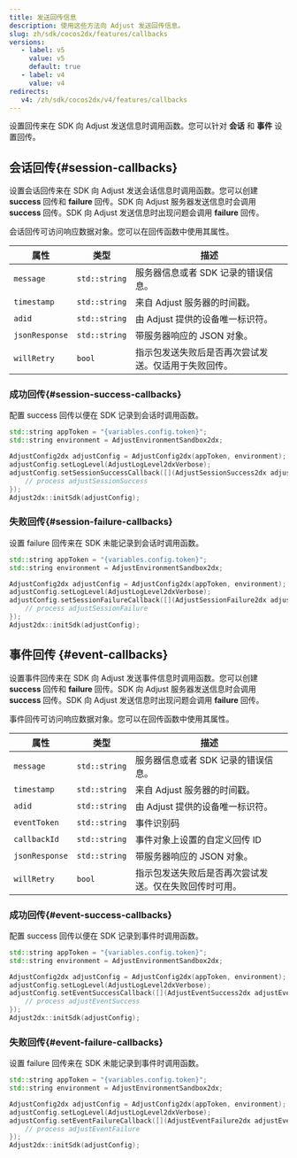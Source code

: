 ```yaml
---
title: 发送回传信息
description: 使用这些方法向 Adjust 发送回传信息。
slug: zh/sdk/cocos2dx/features/callbacks
versions:
   - label: v5
     value: v5
     default: true
   - label: v4
     value: v4
redirects:
   v4: /zh/sdk/cocos2dx/v4/features/callbacks
---
```


设置回传来在 SDK 向 Adjust 发送信息时调用函数。您可以针对 **会话** 和 **事件** 设置回传。

## 会话回传\{\#session\-callbacks\}

设置会话回传来在 SDK 向 Adjust 发送会话信息时调用函数。您可以创建 **success** 回传和 **failure** 回传。SDK 向 Adjust 服务器发送信息时会调用 **success** 回传。SDK 向 Adjust 发送信息时出现问题会调用 **failure** 回传。

会话回传可访问响应数据对象。您可以在回传函数中使用其属性。

| 属性           | 类型          | 描述                                                 |
| -------------- | ------------- | ---------------------------------------------------- |
| `message`      | `std::string` | 服务器信息或者 SDK 记录的错误信息。                  |
| `timestamp`    | `std::string` | 来自 Adjust 服务器的时间戳。                         |
| `adid`         | `std::string` | 由 Adjust 提供的设备唯一标识符。                     |
| `jsonResponse` | `std::string` | 带服务器响应的 JSON 对象。                           |
| `willRetry`    | `bool`        | 指示包发送失败后是否再次尝试发送。仅适用于失败回传。 |

### 成功回传{#session-success-callbacks}

配置 success 回传以便在 SDK 记录到会话时调用函数。

```cpp
std::string appToken = "{variables.config.token}";
std::string environment = AdjustEnvironmentSandbox2dx;

AdjustConfig2dx adjustConfig = AdjustConfig2dx(appToken, environment);
adjustConfig.setLogLevel(AdjustLogLevel2dxVerbose);
adjustConfig.setSessionSuccessCallback([](AdjustSessionSuccess2dx adjustSessionSuccess) {
    // process adjustSessionSuccess
});
Adjust2dx::initSdk(adjustConfig);
```

### 失败回传{#session-failure-callbacks}

设置 failure 回传来在 SDK 未能记录到会话时调用函数。

```cpp
std::string appToken = "{variables.config.token}";
std::string environment = AdjustEnvironmentSandbox2dx;

AdjustConfig2dx adjustConfig = AdjustConfig2dx(appToken, environment);
adjustConfig.setLogLevel(AdjustLogLevel2dxVerbose);
adjustConfig.setSessionFailureCallback([](AdjustSessionFailure2dx adjustSessionFailure) {
    // process adjustSessionFailure
});
Adjust2dx::initSdk(adjustConfig);
```

## 事件回传 \{\#event\-callbacks\}

设置事件回传来在 SDK 向 Adjust 发送事件信息时调用函数。您可以创建 **success** 回传和 **failure** 回传。SDK 向 Adjust 服务器发送信息时会调用 **success** 回传。SDK 向 Adjust 发送信息时出现问题会调用 **failure** 回传。

事件回传可访问响应数据对象。您可以在回传函数中使用其属性。

| 属性           | 类型          | 描述                                                   |
| -------------- | ------------- | ------------------------------------------------------ |
| `message`      | `std::string` | 服务器信息或者 SDK 记录的错误信息。                    |
| `timestamp`    | `std::string` | 来自 Adjust 服务器的时间戳。                           |
| `adid`         | `std::string` | 由 Adjust 提供的设备唯一标识符。                       |
| `eventToken`   | `std::string` | 事件识别码                                             |
| `callbackId`   | `std::string` | 事件对象上设置的自定义回传 ID                          |
| `jsonResponse` | `std::string` | 带服务器响应的 JSON 对象。                             |
| `willRetry`    | `bool`        | 指示包发送失败后是否再次尝试发送。仅在失败回传时可用。 |

### 成功回传{#event-success-callbacks}

配置 success 回传以便在 SDK 记录到事件时调用函数。

```cpp
std::string appToken = "{variables.config.token}";
std::string environment = AdjustEnvironmentSandbox2dx;

AdjustConfig2dx adjustConfig = AdjustConfig2dx(appToken, environment);
adjustConfig.setLogLevel(AdjustLogLevel2dxVerbose);
adjustConfig.setEventSuccessCallback([](AdjustEventSuccess2dx adjustEventSuccess) {
    // process adjustEventSuccess
});
Adjust2dx::initSdk(adjustConfig);
```

### 失败回传{#event-failure-callbacks}

设置 failure 回传来在 SDK 未能记录到事件时调用函数。

```cpp
std::string appToken = "{variables.config.token}";
std::string environment = AdjustEnvironmentSandbox2dx;

AdjustConfig2dx adjustConfig = AdjustConfig2dx(appToken, environment);
adjustConfig.setLogLevel(AdjustLogLevel2dxVerbose);
adjustConfig.setEventFailureCallback([](AdjustEventFailure2dx adjustEventFailure) {
    // process adjustEventFailure
});
Adjust2dx::initSdk(adjustConfig);
```
